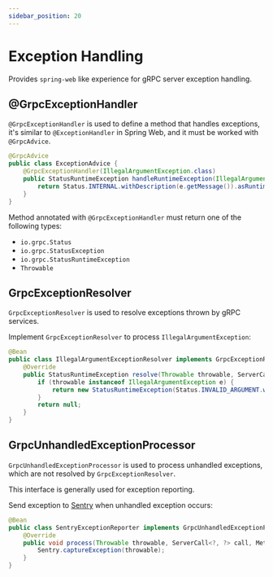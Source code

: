 ```yaml
---
sidebar_position: 20
---
```


# Exception Handling

Provides `spring-web` like experience for gRPC server exception handling.

## @GrpcExceptionHandler

`@GrpcExceptionHandler` is used to define a method that handles exceptions,
it's similar to `@ExceptionHandler` in Spring Web,
and it must be worked with `@GrpcAdvice`.

```java
@GrpcAdvice
public class ExceptionAdvice {
    @GrpcExceptionHandler(IllegalArgumentException.class)
    public StatusRuntimeException handleRuntimeException(IllegalArgumentException e, Metadata headers) { // You can inject request Metadata
        return Status.INTERNAL.withDescription(e.getMessage()).asRuntimeException();
    }
}
```

Method annotated with `@GrpcExceptionHandler` must return one of the following types:
- `io.grpc.Status`
- `io.grpc.StatusException`
- `io.grpc.StatusRuntimeException`
- `Throwable`

## GrpcExceptionResolver

`GrpcExceptionResolver` is used to resolve exceptions thrown by gRPC services.

Implement `GrpcExceptionResolver` to process `IllegalArgumentException`:

```java
@Bean
public class IllegalArgumentExceptionResolver implements GrpcExceptionResolver {
    @Override
    public StatusRuntimeException resolve(Throwable throwable, ServerCall<?, ?> call, Metadata headers) {
        if (throwable instanceof IllegalArgumentException e) {
            return new StatusRuntimeException(Status.INVALID_ARGUMENT.withDescription(e.getMessage()));
        }
        return null;
    }
}
```

## GrpcUnhandledExceptionProcessor

`GrpcUnhandledExceptionProcessor` is used to process unhandled exceptions, which are not resolved by `GrpcExceptionResolver`.

This interface is generally used for exception reporting.

Send exception to [Sentry](https://sentry.io/welcome/) when unhandled exception occurs:

```java
@Bean
public class SentryExceptionReporter implements GrpcUnhandledExceptionProcessor {
    @Override
    public void process(Throwable throwable, ServerCall<?, ?> call, Metadata headers) {
        Sentry.captureException(throwable);
    }
}
```

